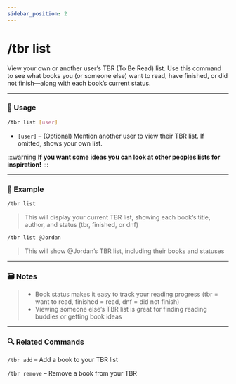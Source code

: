 ```yaml
---
sidebar_position: 2
---
```


# /tbr list 

View your own or another user’s TBR (To Be Read) list. Use this command to see what books you (or someone else) want to read, have finished, or did not finish—along with each book’s current status.

<hr className="md-divider-gradient" />

### 💬 Usage
```bash
/tbr list [user]
```
- `[user]` – (Optional) Mention another user to view their TBR list. If omitted, shows your own list.

:::warning
**If you want some ideas you can look at other peoples lists for inspiration!**
:::

<hr className="md-divider-gradient" />

### 📌 Example
```bash
/tbr list
```
> This will display your current TBR list, showing each book’s title, author, and status (tbr, finished, or dnf)
```bash
/tbr list @Jordan
```
> This will show @Jordan’s TBR list, including their books and statuses

<hr className="md-divider-gradient" />

### 🗃️ Notes
> - Book status makes it easy to track your reading progress (tbr = want to read, finished = read, dnf = did not finish)
> - Viewing someone else’s TBR list is great for finding reading buddies or getting book ideas

<hr className="md-divider-gradient" />

### 🔍 Related Commands
`/tbr add` – Add a book to your TBR list

`/tbr remove` – Remove a book from your TBR